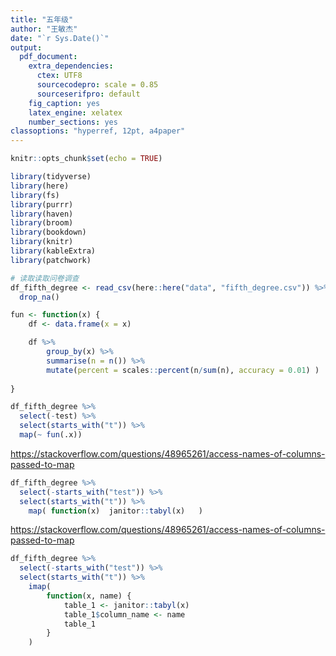 ```yaml
---
title: "五年级"
author: "王敏杰"
date: "`r Sys.Date()`"
output: 
  pdf_document: 
    extra_dependencies:
      ctex: UTF8
      sourcecodepro: scale = 0.85
      sourceserifpro: default
    fig_caption: yes
    latex_engine: xelatex
    number_sections: yes
classoptions: "hyperref, 12pt, a4paper"    
---
```



```r
knitr::opts_chunk$set(echo = TRUE)
```


```r
library(tidyverse)
library(here)
library(fs)
library(purrr)
library(haven)
library(broom)
library(bookdown)
library(knitr)
library(kableExtra)
library(patchwork)
```

```r
# 读取读取问卷调查
df_fifth_degree <- read_csv(here::here("data", "fifth_degree.csv")) %>%
  drop_na()

```


```r
fun <- function(x) {
	df <- data.frame(x = x)

    df %>% 
    	group_by(x) %>% 
    	summarise(n = n()) %>% 
    	mutate(percent = scales::percent(n/sum(n), accuracy = 0.01) )
    
}
```

```r
df_fifth_degree %>% 
  select(-test) %>% 
  select(starts_with("t")) %>%
  map(~ fun(.x))
```


<https://stackoverflow.com/questions/48965261/access-names-of-columns-passed-to-map>
```r
df_fifth_degree %>% 
  select(-starts_with("test")) %>% 
  select(starts_with("t")) %>%
    map( function(x)  janitor::tabyl(x)   )
```



<https://stackoverflow.com/questions/48965261/access-names-of-columns-passed-to-map>
```r
df_fifth_degree %>% 
  select(-starts_with("test")) %>% 
  select(starts_with("t")) %>%
    imap(
        function(x, name) { 
            table_1 <- janitor::tabyl(x)
            table_1$column_name <- name
            table_1
        }
    ) 
```
